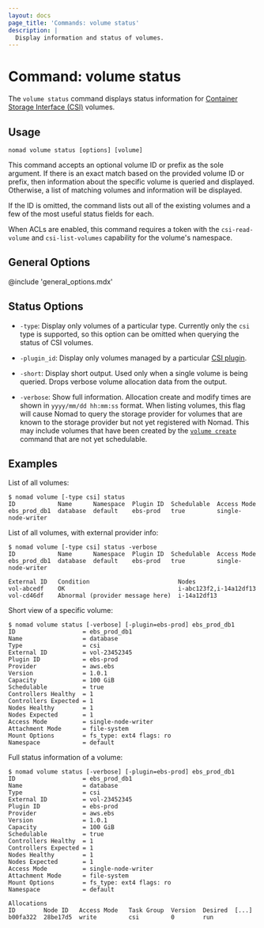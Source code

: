 ```yaml
---
layout: docs
page_title: 'Commands: volume status'
description: |
  Display information and status of volumes.
---
```


# Command: volume status

The `volume status` command displays status information for [Container
Storage Interface (CSI)][csi] volumes.

## Usage

```plaintext
nomad volume status [options] [volume]
```

This command accepts an optional volume ID or prefix as the sole argument. If there
is an exact match based on the provided volume ID or prefix, then information about
the specific volume is queried and displayed. Otherwise, a list of matching volumes
and information will be displayed.

If the ID is omitted, the command lists out all of the existing volumes and a few
of the most useful status fields for each.

When ACLs are enabled, this command requires a token with the
`csi-read-volume` and `csi-list-volumes` capability for the volume's
namespace.

## General Options

@include 'general_options.mdx'

## Status Options

- `-type`: Display only volumes of a particular type. Currently only
  the `csi` type is supported, so this option can be omitted when
  querying the status of CSI volumes.

- `-plugin_id`: Display only volumes managed by a particular [CSI
  plugin][csi_plugin].

- `-short`: Display short output. Used only when a single volume is
  being queried. Drops verbose volume allocation data from the
  output.

- `-verbose`: Show full information. Allocation create and modify times are
  shown in `yyyy/mm/dd hh:mm:ss` format. When listing volumes, this flag will
  cause Nomad to query the storage provider for volumes that are known to the
  storage provider but not yet registered with Nomad. This may include volumes
  that have been created by the [`volume create`] command that are not yet
  schedulable.

## Examples

List of all volumes:

```shell-session
$ nomad volume [-type csi] status
ID            Name      Namespace  Plugin ID  Schedulable  Access Mode
ebs_prod_db1  database  default    ebs-prod   true         single-node-writer
```

List of all volumes, with external provider info:

```shell-session
$ nomad volume [-type csi] status -verbose
ID            Name      Namespace  Plugin ID  Schedulable  Access Mode
ebs_prod_db1  database  default    ebs-prod   true         single-node-writer

External ID   Condition                         Nodes
vol-abcedf    OK                                i-abc123f2,i-14a12df13
vol-cd46df    Abnormal (provider message here)  i-14a12df13
```

Short view of a specific volume:

```shell-session
$ nomad volume status [-verbose] [-plugin=ebs-prod] ebs_prod_db1
ID                   = ebs_prod_db1
Name                 = database
Type                 = csi
External ID          = vol-23452345
Plugin ID            = ebs-prod
Provider             = aws.ebs
Version              = 1.0.1
Capacity             = 100 GiB
Schedulable          = true
Controllers Healthy  = 1
Controllers Expected = 1
Nodes Healthy        = 1
Nodes Expected       = 1
Access Mode          = single-node-writer
Attachment Mode      = file-system
Mount Options        = fs_type: ext4 flags: ro
Namespace            = default
```

Full status information of a volume:

```shell-session
$ nomad volume status [-verbose] [-plugin=ebs-prod] ebs_prod_db1
ID                   = ebs_prod_db1
Name                 = database
Type                 = csi
External ID          = vol-23452345
Plugin ID            = ebs-prod
Provider             = aws.ebs
Version              = 1.0.1
Capacity             = 100 GiB
Schedulable          = true
Controllers Healthy  = 1
Controllers Expected = 1
Nodes Healthy        = 1
Nodes Expected       = 1
Access Mode          = single-node-writer
Attachment Mode      = file-system
Mount Options        = fs_type: ext4 flags: ro
Namespace            = default

Allocations
ID        Node ID   Access Mode   Task Group  Version  Desired  [...]
b00fa322  28be17d5  write         csi         0        run
```

[csi]: https://github.com/container-storage-interface/spec
[csi_plugin]: /nomad/docs/job-specification/csi_plugin
[`volume create`]: /nomad/docs/commands/volume/create
